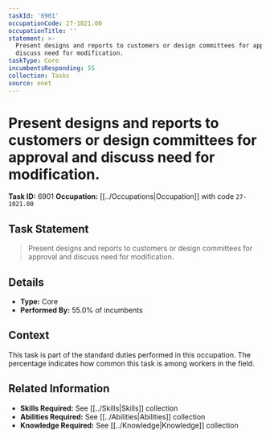 ```yaml
---
taskId: '6901'
occupationCode: 27-1021.00
occupationTitle: ''
statement: >-
  Present designs and reports to customers or design committees for approval and
  discuss need for modification.
taskType: Core
incumbentsResponding: 55
collection: Tasks
source: onet
---
```

# Present designs and reports to customers or design committees for approval and discuss need for modification.

**Task ID:** 6901
**Occupation:** [[../Occupations|Occupation]] with code `27-1021.00`

## Task Statement

> Present designs and reports to customers or design committees for approval and discuss need for modification.

## Details

- **Type:** Core
- **Performed By:** 55.0% of incumbents

## Context

This task is part of the standard duties performed in this occupation. The percentage indicates how common this task is among workers in the field.

## Related Information

- **Skills Required:** See [[../Skills|Skills]] collection
- **Abilities Required:** See [[../Abilities|Abilities]] collection
- **Knowledge Required:** See [[../Knowledge|Knowledge]] collection
